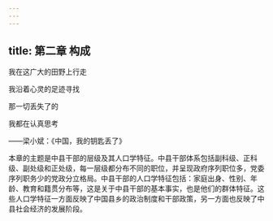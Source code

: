 ```yaml
---
---
---
```

title: 第二章 构成
---


我在这广大的田野上行走

我沿着心灵的足迹寻找

那一切丢失了的

我都在认真思考

——梁小斌：《中国，我的钥匙丢了》



本章的主题是中县干部的层级及其人口学特征。中县干部体系包括副科级、正科级、副处级和正处级，每一层级都分布不同的职位，并呈现政府序列职位多，党委序列职务少的党政分立格局。中县干部的人口学特征包括：家庭出身、性别、年龄、教育和籍贯分布等，这是关于中县干部的基本事实，也是他们的群体特征。这些人口学特征一方面反映了中国县乡的政治制度和干部政策，另一方面也反映了中县社会经济的发展阶段。

